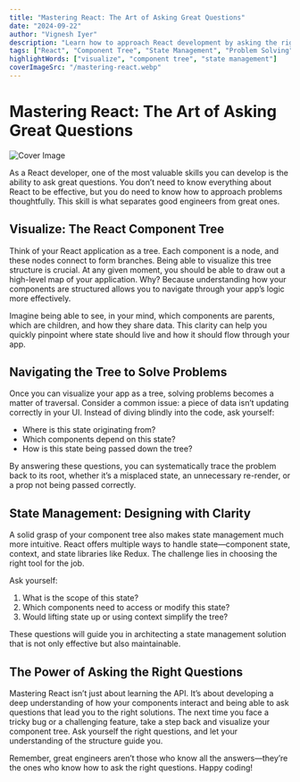 ```yaml
---
title: "Mastering React: The Art of Asking Great Questions"
date: "2024-09-22"
author: "Vignesh Iyer"
description: "Learn how to approach React development by asking the right questions and visualizing your component tree."
tags: ["React", "Component Tree", "State Management", "Problem Solving", "Development Skills"]
highlightWords: ["visualize", "component tree", "state management"]
coverImageSrc: "/mastering-react.webp"
---
```


# Mastering React: The Art of Asking Great Questions

![Cover Image](/mastering-react.webp)

As a React developer, one of the most valuable skills you can develop is the ability to ask great questions. You don’t need to know everything about React to be effective, but you do need to know how to approach problems thoughtfully. This skill is what separates good engineers from great ones.

## Visualize: The React Component Tree

Think of your React application as a tree. Each component is a node, and these nodes connect to form branches. Being able to visualize this tree structure is crucial. At any given moment, you should be able to draw out a high-level map of your application. Why? Because understanding how your components are structured allows you to navigate through your app’s logic more effectively.

Imagine being able to see, in your mind, which components are parents, which are children, and how they share data. This clarity can help you quickly pinpoint where state should live and how it should flow through your app.

## Navigating the Tree to Solve Problems

Once you can visualize your app as a tree, solving problems becomes a matter of traversal. Consider a common issue: a piece of data isn’t updating correctly in your UI. Instead of diving blindly into the code, ask yourself:

- Where is this state originating from?
- Which components depend on this state?
- How is this state being passed down the tree?

By answering these questions, you can systematically trace the problem back to its root, whether it’s a misplaced state, an unnecessary re-render, or a prop not being passed correctly.

## State Management: Designing with Clarity

A solid grasp of your component tree also makes state management much more intuitive. React offers multiple ways to handle state—component state, context, and state libraries like Redux. The challenge lies in choosing the right tool for the job.

Ask yourself:

1. What is the scope of this state?
2. Which components need to access or modify this state?
3. Would lifting state up or using context simplify the tree?

These questions will guide you in architecting a state management solution that is not only effective but also maintainable.

## The Power of Asking the Right Questions

Mastering React isn’t just about learning the API. It’s about developing a deep understanding of how your components interact and being able to ask questions that lead you to the right solutions. The next time you face a tricky bug or a challenging feature, take a step back and visualize your component tree. Ask yourself the right questions, and let your understanding of the structure guide you.

Remember, great engineers aren’t those who know all the answers—they’re the ones who know how to ask the right questions. Happy coding!